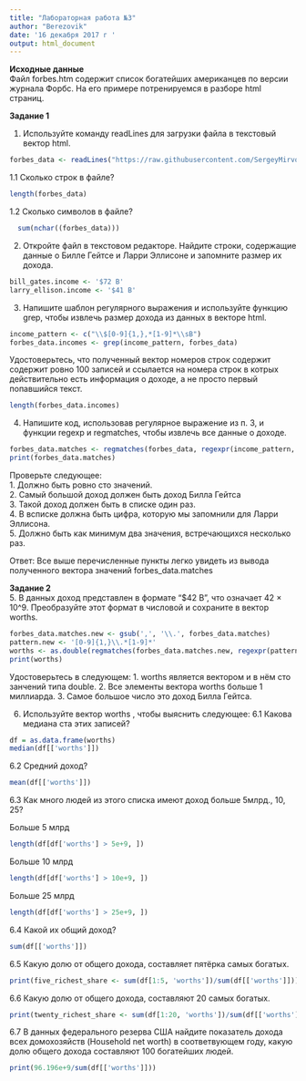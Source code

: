 ```yaml
---
title: "Лабораторная работа №3"
author: "Berezovik"
date: '16 декабря 2017 г '
output: html_document
---
```


 **Исходные данные**  
  Файл forbes.htm содержит список богатейших американцев по версии журнала Форбс. На его примере потренируемся в разборе html страниц.

 
  **Задание 1**
  
1. Используйте команду readLines для загрузки файла в текстовый вектор html.
```r
forbes_data <- readLines("https://raw.githubusercontent.com/SergeyMirvoda/MD-DA-2017/master/data/forbes.htm")
```

1.1 Сколько строк в файле? 
```r
length(forbes_data) 
```
  
1.2 Сколько символов в файле? 
```r
  sum(nchar((forbes_data)))
```

2. Откройте файл в текстовом редакторе. Найдите строки, содержащие данные о Билле Гейтсе и Ларри Эллисоне и запомните размер их дохода. 

```r
bill_gates.income <- '$72 B'
larry_ellison.income <- '$41 B'
```

3. Напишите шаблон регулярного выражения и используйте функцию grep, чтобы извлечь размер дохода из данных в векторе html.

```r
income_pattern <- c("\\$[0-9]{1,},*[1-9]*\\sB")
forbes_data.incomes <- grep(income_pattern, forbes_data)
```

Удостоверьтесь, что полученный вектор номеров строк содержит содержит ровно 100 записей и ссылается на номера строк в котрых действительно есть информация о доходе, а не просто первый попавшийся текст.
```r
length(forbes_data.incomes)
```

4. Напишите код, использовав регулярное выражение из п. 3, и функции regexp и  regmatches, чтобы извлечь все данные о доходе.
```r
forbes_data.matches <- regmatches(forbes_data, regexpr(income_pattern, forbes_data))
print(forbes_data.matches)
```
Проверьте следующее:  
  1. Должно быть ровно сто значений.  
  2. Самый большой доход должен быть доход Билла Гейтса   
  3. Такой доход должен быть в списке один раз.   
  4. В всписке должна быть цифра, которую мы запомнили для Ларри Эллисона.  
  5. Должно быть как минимум два значения, встречающихся несколько раз. 

Ответ: Все выше перечисленные пункты легко увидеть из вывода полученного вектора значений forbes_data.matches

**Задание 2**   
5. В данных доход представлен в формате “$42 B”, что означает 42 × 10^9. Преобразуйте этот формат в числовой и сохраните в вектор worths.

```r
forbes_data.matches.new <- gsub(',', '\\.', forbes_data.matches)
pattern.new <- '[0-9]{1,}\\.*[1-9]*'
worths <- as.double(regmatches(forbes_data.matches.new, regexpr(pattern.new,forbes_data.matches.new)))*10^9
print(worths)
```
Удостоверьтесь в следующем:
  1. worths является вектором и в нём сто занчений типа double. 
  2. Все элементы вектора worths больше 1 миллиарда. 
  3. Самое большое число это доход Билла Гейтса.

6. Используйте вектор worths , чтобы выяснить следующее:
6.1 Какова медиана ста этих записей?

```r
df = as.data.frame(worths)
median(df[['worths']])
```
6.2 Средний доход?
```r
mean(df[['worths']])
```
6.3 Как много людей из этого списка имеют доход больше 5млрд., 10, 25?

Больше 5 млрд
```r
length(df[df['worths'] > 5e+9, ])
```
Больше 10 млрд
```r
length(df[df['worths'] > 10e+9, ])
```
Больше 25 млрд
```r
length(df[df['worths'] > 25e+9, ])
```
6.4 Какой их общий доход?
```r
sum(df[['worths']])
```
6.5 Какую долю от общего дохода, составляет пятёрка самых богатых.
```r
print(five_richest_share <- sum(df[1:5, 'worths'])/sum(df[['worths']]))
```
6.6 Какую долю от общего дохода, составляют 20 самых богатых.
```r
print(twenty_richest_share <- sum(df[1:20, 'worths'])/sum(df[['worths']]))
```
6.7 В данных федерального резерва США найдите показатель дохода всех домохозяйств (Household net worth) в соответвующем году, какую долю общего дохода составляют 100 богатейших людей.
```r
print(96.196e+9/sum(df[['worths']]))
```